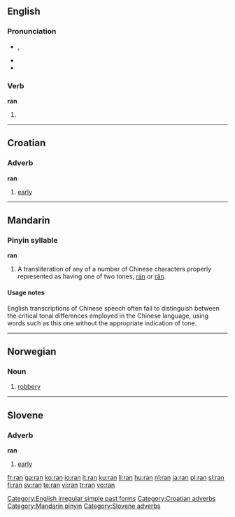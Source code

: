 {{see|rán|rǎn|ràn}}
==English==

{{rank|peace|glad|hair|571|ran|important|mine|wild}}

===Pronunciation===
*{{IPA|/ɹæn/}}, {{SAMPA|/r\{n/}}
*{{audio|en-us-ran.ogg|Audio (US)}}
*{{rhymes|æn}}

===Verb===
'''ran'''

# {{simple past of|run}}

[[Category:English irregular simple past forms]]

----

==Croatian==

===Adverb===
'''ran'''

# [[early]]

[[Category:Croatian adverbs]]

----

==Mandarin==

===Pinyin syllable===
'''ran'''

# A transliteration of any of a number of Chinese characters properly represented as having one of two tones, [[rán]] or [[rǎn]].

====Usage notes====
English transcriptions of Chinese speech often fail to distinguish between the critical tonal differences employed in the Chinese language, using words such as this one without the appropriate indication of tone.

[[Category:Mandarin pinyin]]

----

==Norwegian==

===Noun===
{{no-noun-n1}}
# [[robbery]]

----

==Slovene==

===Adverb===
'''ran'''

# [[early]]

[[Category:Slovene adverbs]]

[[fr:ran]]
[[ga:ran]]
[[ko:ran]]
[[io:ran]]
[[it:ran]]
[[ku:ran]]
[[li:ran]]
[[hu:ran]]
[[nl:ran]]
[[ja:ran]]
[[pl:ran]]
[[sl:ran]]
[[fi:ran]]
[[sv:ran]]
[[te:ran]]
[[vi:ran]]
[[tr:ran]]
[[vo:ran]]